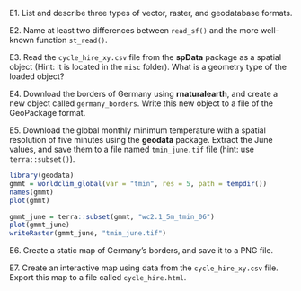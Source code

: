 
E1. List and describe three types of vector, raster, and geodatabase formats.

E2. Name at least two differences between `read_sf()` and the more well-known function `st_read()`.

E3. Read the `cycle_hire_xy.csv` file from the **spData** package as a spatial object (Hint: it is located in the `misc` folder).
What is a geometry type of the loaded object? 

E4. Download the borders of Germany using **rnaturalearth**, and create a new object called `germany_borders`.
Write this new object to a file of the GeoPackage format.

E5. Download the global monthly minimum temperature with a spatial resolution of five minutes using the **geodata** package.
Extract the June values, and save them to a file named `tmin_june.tif` file (hint: use `terra::subset()`).

```r
library(geodata)
gmmt = worldclim_global(var = "tmin", res = 5, path = tempdir())
names(gmmt)
plot(gmmt)

gmmt_june = terra::subset(gmmt, "wc2.1_5m_tmin_06")
plot(gmmt_june)
writeRaster(gmmt_june, "tmin_june.tif")
```

E6. Create a static map of Germany's borders, and save it to a PNG file.

E7. Create an interactive map using data from the `cycle_hire_xy.csv` file. 
Export this map to a file called `cycle_hire.html`.
